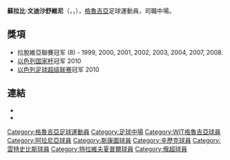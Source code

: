 {{noteta|G1=足球}}
{{多個問題|
{{blpunsourced|time=2018-09-05T02:39:58+00:00}}
{{Expand language|he|date=2018年9月}}
{{update|time=2018-09-05T02:39:58+00:00}}
}}
{{TARequired}}
{{Football player infobox
| playername = 文迪沙舒維尼
| fullname = Zurab Menteshashvili
| image = Zurabs Mentesasvilli.jpg
| dateofbirth = {{birth date and age|1980|1|30}} 
| cityofbirth = 
| countryofbirth = [[蘇聯|蘇聯]]
| height = {{height|m=1.76}}
| currentclub  = [[特拉維夫夏普爾足球會|特拉維夫夏普爾足球會]]
| clubnumber = 
| position = [[中場|中場]]
| nickname = Mentesh 
| youthyears = 
| youthclubs = 
| years = 1996-98<br>1998-99<br>1999-02<br>2003<br>2003-06<br>2006<br>2007-09<br>2009-
| clubs = [[鲁斯塔维金属足球俱乐部|鲁斯塔维金属足球俱乐部]]<br>[[格魯吉亞WIT|格魯吉亞WIT]]<br>[[斯康圖足球俱樂部|斯康圖]]<br>[[弗拉季高加索阿拉尼亞足球俱樂部|阿拉尼亞斯巴達]]<br>[[斯康圖足球俱樂部|斯康圖]]<br>[[雅羅斯拉夫爾辛尼克足球俱樂部|辛尼克]]<br>[[雲特史比斯足球會|雲特史比斯]]<br>[[特拉維夫夏普爾|特拉維夫夏普爾]]
| caps(goals) = 15 {{0}}(0) <br> 14 {{0}}(1) <br> 77 (11) <br> 13 {{0}}(0) <br> 68 {{0}}(8) <br> 15 {{0}}(0) <br> {{0}}54 {{0}}(4)
| nationalyears = 2000-
| nationalteam = [[格魯吉亞國家足球隊|格魯吉亞]]
| nationalcaps(goals) = 38 {{0}}(1)
| pcupdate = [[July_7|July 7]], 2009
| ntupdate = April 2009
}}

'''蘇拉比·文迪沙舒維尼'''（{{lang-en|Zurab Menteshashvili}}，{{lang-ka|ზურაბ მენთეშაშვილი}}，{{bd|1980年|1月30日|catIDx=Zurab Menteshashvili}}），[[格魯吉亞|格魯吉亞]]足球運動員，司職中場。

== 獎項 ==
* 拉脫維亞聯賽冠军 (8) - 1999, 2000, 2001, 2002, 2003, 2004, 2007, 2008.
* [[以色列国家杯|以色列国家杯]]冠军 2010
* [[以色列足球超级联赛|以色列足球超级联赛]]冠军 2010

== 連結 ==
* {{FIFA player|179616}}
* {{nfteams|2612}}

{{DEFAULTSORT:Menteshashvili, Zurab}}
[[Category:格魯吉亞足球運動員|Category:格魯吉亞足球運動員]]
[[Category:足球中場|Category:足球中場]]
[[Category:WIT格魯吉亞球員|Category:WIT格魯吉亞球員]]
[[Category:阿拉尼亞球員|Category:阿拉尼亞球員]]
[[Category:斯康圖球員|Category:斯康圖球員]]
[[Category:辛歷克球員|Category:辛歷克球員]]
[[Category:雲特史比斯球員|Category:雲特史比斯球員]]
[[Category:特拉維夫夏普爾球員|Category:特拉維夫夏普爾球員]]
[[Category:俄超球員|Category:俄超球員]]
{{soccer-bio-stub}}